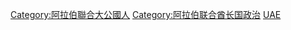 [[Category:阿拉伯聯合大公國人|Category:阿拉伯聯合大公國人]]
[[Category:阿拉伯联合酋长国政治|Category:阿拉伯联合酋长国政治]]
[[Category:亚洲各国政治人物|UAE]]